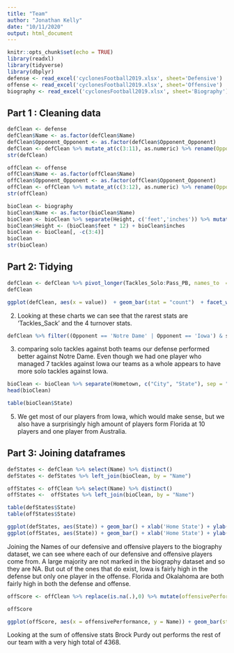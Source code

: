 ```yaml
---
title: "Team"
author: "Jonathan Kelly"
date: "10/11/2020"
output: html_document
---
```


```r
knitr::opts_chunk$set(echo = TRUE)
library(readxl)
library(tidyverse)
library(dbplyr)
defense <- read_excel('cyclonesFootball2019.xlsx', sheet='Defensive')
offense <- read_excel('cyclonesFootball2019.xlsx', sheet='Offensive')
biography <- read_excel('cyclonesFootball2019.xlsx', sheet='Biography')
```

## Part 1 : Cleaning data

```r
defClean <- defense
defClean$Name <- as.factor(defClean$Name)
defClean$Opponent_Opponent <- as.factor(defClean$Opponent_Opponent)
defClean <- defClean %>% mutate_at(c(3:11), as.numeric) %>% rename(Opponent = Opponent_Opponent) 
str(defClean)

offClean <- offense
offClean$Name <- as.factor(offClean$Name)
offClean$Opponent_Opponent <- as.factor(offClean$Opponent_Opponent)
offClean <- offClean %>% mutate_at(c(3:12), as.numeric) %>% rename(Opponent = Opponent_Opponent) 
str(offClean)

bioClean <- biography
bioClean$Name <- as.factor(bioClean$Name)
bioClean <- bioClean %>% separate(Height, c('feet','inches')) %>% mutate_at(c(3:4), as.numeric)
bioClean$Height <- (bioClean$feet * 12) + bioClean$inches
bioClean <- bioClean[, -c(3:4)]
bioClean
str(bioClean)
```

## Part 2: Tidying

```r
defClean <- defClean %>% pivot_longer(Tackles_Solo:Pass_PB, names_to  = "stat")
defClean
```

```r
ggplot(defClean, aes(x = value))  + geom_bar(stat = "count")  + facet_wrap(~stat) + xlab('Number of Points') + ylab('Frequency of Points')  + ggtitle('Distributions of Defensive Statistics')
```
  
  2. Looking at these charts we can see that the rarest stats are 'Tackles_Sack' and the 4 turnover stats.
  
```r
defClean %>% filter((Opponent == 'Notre Dame' | Opponent == 'Iowa') & stat == 'Tackles_Solo') %>% pivot_wider(names_from = 'Opponent', values_from = 'value') %>% select(Name, 'Iowa', 'Notre Dame') %>% ggplot(aes(`Iowa`, `Notre Dame`)) + geom_jitter() + ggtitle('Solo Tackles Aginst Iowa and Notre Dame')
```

  3. comparing solo tackles against both teams our defense performed better against Notre Dame. Even though we had one player who managed 7 tackles against Iowa our teams as a whole appears to have more solo tackles against Iowa.

```r
bioClean <- bioClean %>% separate(Hometown, c("City", "State"), sep = ", ")
head(bioClean)
```

```r
table(bioClean$State)
```
  5. We get most of our players from Iowa, which would make sense, but we also have a surprisingly high amount of players form Florida at 10 players and one player from Australia. 

## Part 3: Joining dataframes

```r
defStates <- defClean %>% select(Name) %>% distinct()
defStates <- defStates %>% left_join(bioClean, by = "Name")

offStates <- offClean %>% select(Name) %>% distinct()
offStates <-  offStates %>% left_join(bioClean, by = "Name")

table(defStates$State)
table(offStates$State)
```

```r
ggplot(defStates, aes(State)) + geom_bar() + xlab('Home State') + ylab('Amount of Players') + ggtitle('Home States for Defensive Players')
ggplot(offStates, aes(State)) + geom_bar() + xlab('Home State') + ylab('Amount of Players') + ggtitle('Home States for Offensive Players')
```

Joining the Names of our defensive and offensive players to the biography dataset, we can see where each of our defensive and offensive players come from. 
A large majority are not marked in the biography dataset and so they are NA. But out of the ones that do exist, Iowa is fairly high in the defense but only one player in the offense. 
Florida and Okalahoma are both fairly high in both the defense and offense.

```r
offScore <- offClean %>% replace(is.na(.),0) %>% mutate(offensivePerformance = Rushing_ATT + Rushing_YDS + Rushing_TD + Receiving_REC + Receiving_YDS + Receiving_TD + Passing_YDS + Passing_TD + Passing_INT) %>% select(Name, offensivePerformance) %>% group_by(Name) %>% summarise(offensivePerformance = sum(offensivePerformance))

offScore

ggplot(offScore, aes(x = offensivePerformance, y = Name)) + geom_bar(stat = "identity", width = 0.3)
```

Looking at the sum of offensive stats Brock Purdy out performs the rest of our team with a very high total of 4368.

```r

```
